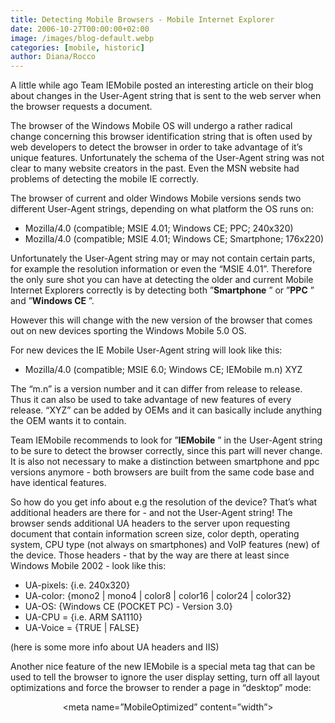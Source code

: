```yaml
---
title: Detecting Mobile Browsers - Mobile Internet Explorer
date: 2006-10-27T00:00:00+02:00
image: /images/blog-default.webp
categories: [mobile, historic]
author: Diana/Rocco
---
```


<div class="entry-content">
A little while ago Team IEMobile posted an interesting article on their blog about changes in the User-Agent string that is sent to the web server when the browser requests a document.

The browser of the Windows Mobile OS will undergo a rather radical change concerning this browser identification string that is often used by web developers to detect the browser in order to take advantage of it’s unique features. Unfortunately the schema of the User-Agent string was not clear to many website creators in the past. Even the MSN website had problems of detecting the mobile IE correctly.



The browser of current and older Windows Mobile versions sends two different User-Agent strings, depending on what platform the OS runs on:<ul>	<li>Mozilla/4.0 (compatible; MSIE 4.01; Windows CE; PPC; 240x320)</li>	<li>Mozilla/4.0 (compatible; MSIE 4.01; Windows CE; Smartphone; 176x220)</li></ul>

Unfortunately the User-Agent string may or may not contain certain parts, for example the resolution information or even the “MSIE 4.01”. Therefore the only sure shot you can have at detecting the older and current Mobile Internet Explorers correctly is by detecting both ”**Smartphone** ” or ”**PPC** ” and ”**Windows CE** ”.



However this will change with the new version of the browser that comes out on new devices sporting the Windows Mobile 5.0 OS.

For new devices the IE Mobile User-Agent string will look like this:

<ul>	<li>Mozilla/4.0 (compatible; MSIE 6.0; Windows CE; IEMobile m.n) XYZ</li></ul>

The “m.n” is a version number and it can differ from release to release. Thus it can also be used to take advantage of new features of every release. “XYZ” can be added by OEMs and it can basically include anything the OEM wants it to contain.

Team IEMobile recommends to look for ”**IEMobile** ” in the User-Agent string to be sure to detect the browser correctly, since this part will never change. It is also not necessary to make a distinction between smartphone and ppc versions anymore - both browsers are built from the same code base and have identical features.



So how do you get info about e.g the resolution of the device? That’s what additional headers are there for - and not the User-Agent string! The browser sends additional UA headers to the server upon requesting  document that contain information screen size, color depth, operating system, CPU type (not always on smartphones) and VoIP features (new) of the device. Those headers - that by the way are there at least since Windows Mobile 2002 - look like this:<ul>	<li>UA-pixels: {i.e. 240x320}</li>	<li>UA-color: {mono2 | mono4 | color8 | color16 | color24 | color32}</li>	<li>UA-OS: {Windows CE (POCKET PC) - Version 3.0}</li>	<li>UA-CPU = {i.e. ARM SA1110}</li>	<li>UA-Voice = {TRUE | FALSE}</li></ul>

(here is some more info about UA headers and IIS)



Another nice feature of the new IEMobile is a special meta tag that can be used to tell the browser to ignore the user display setting, turn off all layout optimizations and force the browser to render a page in “desktop” mode:<div align="center">
&lt;meta name=”MobileOptimized” content=”width”&gt;</div>

